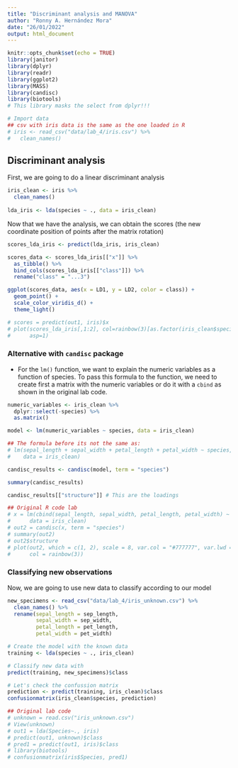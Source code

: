 ```yaml
---
title: "Discriminant analysis and MANOVA"
author: "Ronny A. Hernández Mora"
date: "26/01/2022"
output: html_document
---
```


```r
knitr::opts_chunk$set(echo = TRUE)
library(janitor)
library(dplyr)
library(readr)
library(ggplot2)
library(MASS)
library(candisc)
library(biotools)
# This library masks the select from dplyr!!!

# Import data
## csv with iris data is the same as the one loaded in R
# iris <- read_csv("data/lab_4/iris.csv") %>% 
#   clean_names()
```

## Discriminant analysis

First, we are going to do a linear discriminant analysis

```r
iris_clean <- iris %>% 
  clean_names()
  
lda_iris <- lda(species ~ ., data = iris_clean)
```

Now that we have the analysis, we can obtain the scores (the new coordinate
position of points after the matrix rotation)

```r
scores_lda_iris <- predict(lda_iris, iris_clean)

scores_data <- scores_lda_iris[["x"]] %>% 
  as_tibble() %>% 
  bind_cols(scores_lda_iris[["class"]]) %>% 
  rename("class" = "...3")

ggplot(scores_data, aes(x = LD1, y = LD2, color = class)) +
  geom_point() +
  scale_color_viridis_d() +
  theme_light()

# scores = predict(out1, iris)$x
# plot(scores_lda_iris[,1:2], col=rainbow(3)[as.factor(iris_clean$species)],
#      asp=1)
```

### Alternative with `candisc` package

 - For the `lm()` function, we want to explain the numeric variables as a
 function of species. To pass this formula to the function, we need to create
 first a matrix with the numeric variables or do it with a `cbind` as shown
 in the original lab code.
```r
numeric_variables <- iris_clean %>% 
  dplyr::select(-species) %>% 
  as.matrix()

model <- lm(numeric_variables ~ species, data = iris_clean)

## The formula before its not the same as:
# lm(sepal_length + sepal_width + petal_length + petal_width ~ species,
#    data = iris_clean)

candisc_results <- candisc(model, term = "species")

summary(candisc_results)

candisc_results[["structure"]] # This are the loadings

## Original R code lab
# x = lm(cbind(sepal_length, sepal_width, petal_length, petal_width) ~ species,
#      data = iris_clean)
# out2 = candisc(x, term = "species")
# summary(out2)
# out2$structure
# plot(out2, which = c(1, 2), scale = 8, var.col = "#777777", var.lwd = 1,
#      col = rainbow(3))
```

### Classifying new observations

Now, we are going to use new data to classify according to our model

```r
new_specimens <- read_csv("data/lab_4/iris_unknown.csv") %>% 
  clean_names() %>% 
  rename(sepal_length = sep_length,
         sepal_width = sep_width,
         petal_length = pet_length,
         petal_width = pet_width)
```


```r
# Create the model with the known data
training <- lda(species ~ ., iris_clean)

# Classify new data with 
predict(training, new_specimens)$class

# Let's check the confussion matrix
prediction <- predict(training, iris_clean)$class
confusionmatrix(iris_clean$species, prediction)

## Original lab code
# unknown = read.csv("iris_unknown.csv")
# View(unknown)
# out1 = lda(Species~., iris)
# predict(out1, unknown)$class
# pred1 = predict(out1, iris)$class
# library(biotools)
# confusionmatrix(iris$Species, pred1)
```






